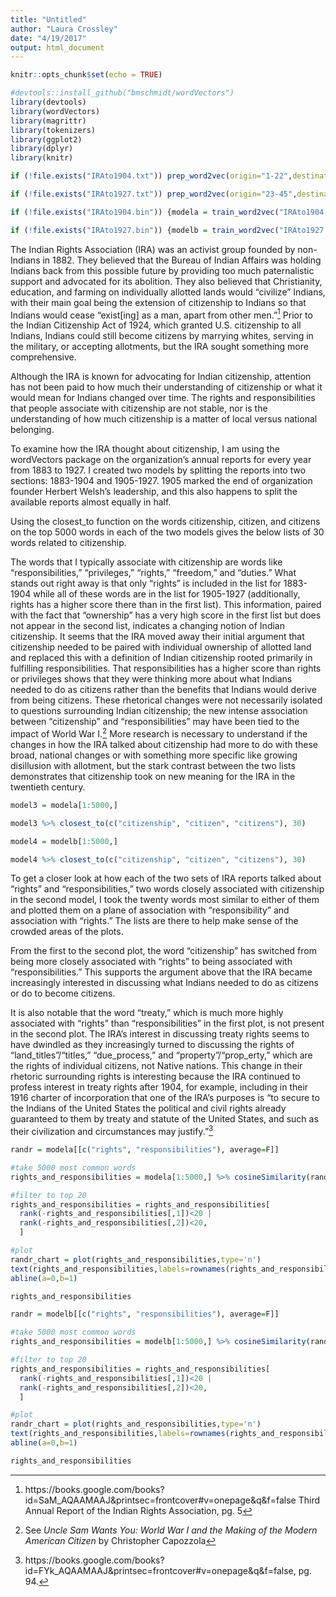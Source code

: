 ```yaml
---
title: "Untitled"
author: "Laura Crossley"
date: "4/19/2017"
output: html_document
---
```


```r
knitr::opts_chunk$set(echo = TRUE)
```
```r
#devtools::install_github("bmschmidt/wordVectors")
library(devtools)
library(wordVectors)
library(magrittr)
library(tokenizers)
library(ggplot2)
library(dplyr)
library(knitr)
```

```r
if (!file.exists("IRAto1904.txt")) prep_word2vec(origin="1-22",destination="IRAto1904.txt",lowercase=T,bundle_ngrams=2)

if (!file.exists("IRAto1927.txt")) prep_word2vec(origin="23-45",destination="IRAto1927.txt",lowercase=T,bundle_ngrams=2)
```

```r
if (!file.exists("IRAto1904.bin")) {modela = train_word2vec("IRAto1904.txt","IRAto1904.bin",vectors=200,threads=4,window=12,iter=5,negative_samples=0)} else modela = read.vectors("IRAto1904.bin")

if (!file.exists("IRAto1927.bin")) {modelb = train_word2vec("IRAto1927.txt","IRAto1927.bin",vectors=200,threads=4,window=12,iter=5,negative_samples=0)} else modelb = read.vectors("IRAto1927.bin")
```

The Indian Rights Association (IRA) was an activist group founded by non-Indians in 1882. They believed that the Bureau of Indian Affairs was holding Indians back from this possible future by providing too much paternalistic support and advocated for its abolition. They also believed that Christianity, education, and farming on individually allotted lands would "civilize" Indians, with their main goal being the extension of citizenship to Indians so that Indians would cease "exist[ing] as a man, apart from other men."^[https://books.google.com/books?id=SaM_AQAAMAAJ&printsec=frontcover#v=onepage&q&f=false Third Annual Report of the Indian Rights Association, pg. 5] Prior to the Indian Citizenship Act of 1924, which granted U.S. citizenship to all Indians, Indians could still become citizens by marrying whites, serving in the military, or accepting allotments, but the IRA sought something more comprehensive.

Although the IRA is known for advocating for Indian citizenship, attention has not been paid to how much their understanding of citizenship or what it would mean for Indians changed over time. The rights and responsibilities that people associate with citizenship are not stable, nor is the understanding of how much citizenship is a matter of local versus national belonging.

To examine how the IRA thought about citizenship, I am using the wordVectors package on the organization's annual reports for every year from 1883 to 1927. I created two models by splitting the reports into two sections: 1883-1904 and 1905-1927. 1905 marked the end of organization founder Herbert Welsh's leadership, and this also happens to split the available reports almost equally in half.

Using the closest_to function on the words citizenship, citizen, and citizens on the top 5000 words in each of the two models gives the below lists of 30 words related to citizenship.

The words that I typically associate with citizenship are words like "responsibilities," "privileges," "rights," "freedom," and "duties." What stands out right away is that only "rights" is included in the list for 1883-1904 while all of these words are in the list for 1905-1927 (additionally, rights has a higher score there than in the first list). This information, paired with the fact that "ownership" has a very high score in the first list but does not appear in the second list, indicates a changing notion of Indian citizenship. It seems that the IRA moved away their initial argument that citizenship needed to be paired with individual ownership of allotted land and replaced this with a definition of Indian citizenship rooted primarily in fulfilling responsibilities. That responsibilities has a higher score than rights or privileges shows that they were thinking more about what Indians needed to do as citizens rather than the benefits that Indians would derive from being citizens. These rhetorical changes were not necessarily isolated to questions surrounding Indian citizenship; the new intense association between "citizenship" and "responsibilities" may have been tied to the impact of World War I.^[See *Uncle Sam Wants You: World War I and the Making of the Modern American Citizen* by Christopher Capozzola] More research is necessary to understand if the changes in how the IRA talked about citizenship had more to do with these broad, national changes or with something more specific like growing disillusion with allotment, but the stark contrast between the two lists demonstrates that citizenship took on new meaning for the IRA in the twentieth century.

```r
model3 = modela[1:5000,]

model3 %>% closest_to(c("citizenship", "citizen", "citizens"), 30)

model4 = modelb[1:5000,]

model4 %>% closest_to(c("citizenship", "citizen", "citizens"), 30)
```

To get a closer look at how each of the two sets of IRA reports talked about "rights" and "responsibilities," two words closely associated with citizenship in the second model, I took the twenty words most similar to either of them and plotted them on a plane of association with "responsibility" and association with "rights." The lists are there to help make sense of the crowded areas of the plots.

From the first to the second plot, the word "citizenship" has switched from being more closely associated with "rights" to being associated with "responsibilities." This supports the argument above that the IRA became increasingly interested in discussing what Indians needed to do as citizens or do to become citizens.

It is also notable that the word "treaty," which is much more highly associated with "rights" than "responsibilities" in the first plot, is not present in the second plot. The IRA's interest in discussing treaty rights seems to have dwindled as they increasingly turned to discussing the rights of "land_titles"/"titles," "due_process," and "property"/"prop_erty," which are the rights of individual citizens, not Native nations. This change in their rhetoric surrounding rights is interesting because the IRA continued to profess interest in treaty rights after 1904, for example, including in their 1916 charter of incorporation that one of the IRA's purposes is "to secure to the Indians of the United States the political and civil rights already guaranteed to them by treaty and statute of the United States, and such as their civilization and circumstances may justify."^[https://books.google.com/books?id=FYk_AQAAMAAJ&printsec=frontcover#v=onepage&q&f=false, pg. 94.] 




```r
randr = modela[[c("rights", "responsibilities"), average=F]]

#take 5000 most common words
rights_and_responsibilities = modela[1:5000,] %>% cosineSimilarity(randr)

#filter to top 20
rights_and_responsibilities = rights_and_responsibilities[
  rank(-rights_and_responsibilities[,1])<20 |
  rank(-rights_and_responsibilities[,2])<20,
  ]

#plot
randr_chart = plot(rights_and_responsibilities,type='n')
text(rights_and_responsibilities,labels=rownames(rights_and_responsibilities)) 
abline(a=0,b=1)

rights_and_responsibilities
```

```r
randr = modelb[[c("rights", "responsibilities"), average=F]]

#take 5000 most common words
rights_and_responsibilities = modelb[1:5000,] %>% cosineSimilarity(randr)

#filter to top 20
rights_and_responsibilities = rights_and_responsibilities[
  rank(-rights_and_responsibilities[,1])<20 |
  rank(-rights_and_responsibilities[,2])<20,
  ]

#plot
randr_chart = plot(rights_and_responsibilities,type='n')
text(rights_and_responsibilities,labels=rownames(rights_and_responsibilities)) 
abline(a=0,b=1)

rights_and_responsibilities
```

